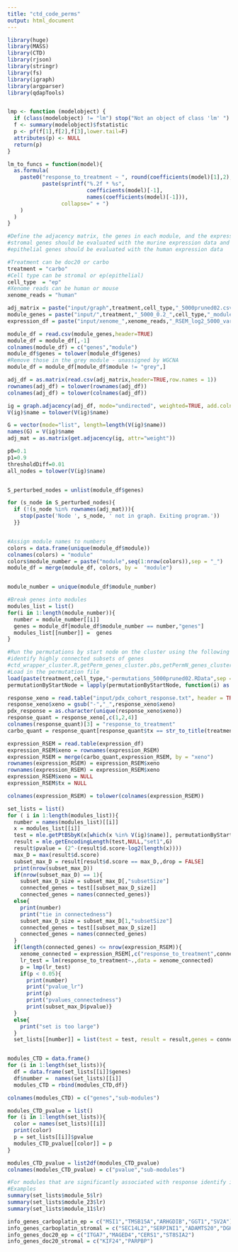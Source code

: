 ```yaml
---
title: "ctd_code_perms"
output: html_document
---
```


```r
library(huge)
library(MASS)
library(CTD)
library(rjson)
library(stringr)
library(fs)
library(igraph)
library(argparser)
library(qdapTools)


lmp <- function (modelobject) {
  if (class(modelobject) != "lm") stop("Not an object of class 'lm' ")
  f <- summary(modelobject)$fstatistic
  p <- pf(f[1],f[2],f[3],lower.tail=F)
  attributes(p) <- NULL
  return(p)
}

lm_to_funcs = function(model){
  as.formula(
    paste0("response_to_treatment ~ ", round(coefficients(model)[1],2), " + ", 
           paste(sprintf("%.2f * %s", 
                         coefficients(model)[-1],  
                         names(coefficients(model)[-1])), 
                 collapse=" + ")
    )
  )
}
```

```r
#Define the adjacency matrix, the genes in each module, and the expression data
#stromal genes should be evaluated with the murine expression data and 
#epithelial genes should be evaluated with the human expression data

#Treatment can be doc20 or carbo
treatment = "carbo"
#Cell type can be stromal or ep(epithelial)
cell_type  = "ep"
#Xenome reads can be human or mouse 
xenome_reads = "human"

adj_matrix = paste("input/graph",treatment,cell_type,"_5000pruned02.csv", sep = "")
module_genes = paste("input/",treatment,"_5000_0.2_",cell_type,"_modules.csv", sep = "")
expression_df = paste("input/xenome_",xenome_reads,"_RSEM_log2_5000_var.txt",sep = "")

```

```r
module_df = read.csv(module_genes,header=TRUE)
module_df = module_df[,-1]
colnames(module_df) = c("genes","module")
module_df$genes = tolower(module_df$genes)
#Remove those in the grey module - unassigned by WGCNA 
module_df = module_df[module_df$module != "grey",]

adj_df = as.matrix(read.csv(adj_matrix,header=TRUE,row.names = 1))
rownames(adj_df) = tolower(rownames(adj_df))
colnames(adj_df) = tolower(colnames(adj_df))

ig = graph.adjacency(adj_df, mode="undirected", weighted=TRUE, add.colnames="name")
V(ig)$name = tolower(V(ig)$name)

G = vector(mode="list", length=length(V(ig)$name))
names(G) = V(ig)$name
adj_mat = as.matrix(get.adjacency(ig, attr="weight"))

p0=0.1
p1=0.9
thresholdDiff=0.01
all_nodes = tolower(V(ig)$name)


S_perturbed_nodes = unlist(module_df$genes)

for (s_node in S_perturbed_nodes){
  if (!(s_node %in% rownames(adj_mat))){
    stop(paste('Node ', s_node, ' not in graph. Exiting program.'))
  }}


#Assign module names to numbers 
colors = data.frame(unique(module_df$module))
colnames(colors) = "module"
colors$module_number = paste("module",seq(1:nrow(colors)),sep = "_")
module_df = merge(module_df, colors, by =  "module")


module_number = unique(module_df$module_number)

#Break genes into modules
modules_list = list()
for(i in 1:length(module_number)){
  number = module_number[[i]]
  genes = module_df[module_df$module_number == number,"genes"]
  modules_list[[number]] =  genes 
}
```

```r
#Run the permutations by start node on the cluster using the following scripts to 
#identify highly connected subsets of genes
#ctd_wrapper_cluster.R,getPerm_genes_cluster.pbs,getPermN_genes_cluster.R
#Load in the permutation file 
load(paste(treatment,cell_type,"-permutations_5000pruned02.RData",sep = ""))
permutationByStartNode = lapply(permutationByStartNode, function(i) as.character(sapply(i, tolower)))
```

```r
response_xeno = read.table("input/pdx_cohort_response.txt", header = TRUE)
response_xeno$xeno = gsub("-","_",response_xeno$xeno)
pdx_response = as.character(unique(response_xeno$xeno))
response_quant = response_xeno[,c(1,2,4)]
colnames(response_quant)[3] = "response_to_treatment"
carbo_quant = response_quant[response_quant$tx == str_to_title(treatment),]

expression_RSEM = read.table(expression_df)
expression_RSEM$xeno = rownames(expression_RSEM)
expression_RSEM = merge(carbo_quant,expression_RSEM, by = "xeno")
rownames(expression_RSEM) = expression_RSEM$xeno
rownames(expression_RSEM) = expression_RSEM$xeno
expression_RSEM$xeno = NULL
expression_RSEM$tx = NULL

colnames(expression_RSEM) = tolower(colnames(expression_RSEM))

set_lists = list()
for ( i in 1:length(modules_list)){
  number = names(modules_list)[[i]]
  x = modules_list[[i]]
  test = mle.getPtBSbyK(x[which(x %in% V(ig)$name)], permutationByStartNode,num.misses = NULL)
  result = mle.getEncodingLength(test,NULL,"set1",G)
  result$pvalue = (2^-(result$d.score-log2(length(x))))
  max_D = max(result$d.score)
  subset_max_D = result[result$d.score == max_D,,drop = FALSE]
  print(nrow(subset_max_D))
  if(nrow(subset_max_D) == 1){
    subset_max_D_size = subset_max_D[,"subsetSize"]
    connected_genes = test[[subset_max_D_size]]
    connected_genes = names(connected_genes)}
  else{
    print(number)
    print("tie in connectedness")
    subset_max_D_size = subset_max_D[1,"subsetSize"]
    connected_genes = test[[subset_max_D_size]]
    connected_genes = names(connected_genes)
  }
  if(length(connected_genes) <= nrow(expression_RSEM)){
    xenome_connected = expression_RSEM[,c("response_to_treatment",connected_genes)]
    lr_test = lm(response_to_treatment~.,data = xenome_connected)
    p = lmp(lr_test)
    if(p < 0.05){
      print(number)
      print("pvalue_lr")
      print(p)
      print("pvalues_connectedness")
      print(subset_max_D$pvalue)}
  }
  else{
    print("set is too large")
  }
  set_lists[[number]] = list(test = test, result = result,genes = connected_genes, lr = lr_test,pvalue = p,all_genes_in_module = x)}


modules_CTD = data.frame()
for (i in 1:length(set_lists)){
  df = data.frame(set_lists[[i]]$genes)
  df$number =  names(set_lists)[[i]]
  modules_CTD = rbind(modules_CTD,df)}

colnames(modules_CTD) = c("genes","sub-modules")

modules_CTD_pvalue = list()
for (i in 1:length(set_lists)){
  color = names(set_lists)[[i]]
  print(color)
  p = set_lists[[i]]$pvalue
  modules_CTD_pvalue[[color]] = p
}

modules_CTD_pvalue = list2df(modules_CTD_pvalue)
colnames(modules_CTD_pvalue) = c("pvalue","sub-modules")

#For modules that are significantly associated with response identify informative genes 
#Examples
summary(set_lists$module_5$lr)
summary(set_lists$module_23$lr)
summary(set_lists$module_11$lr)

info_genes_carboplatin_ep = c("MSI1","TMSB15A","ARHGDIB","GGT1","SV2A")
info_genes_carboplatin_stromal = c("SEC14L2","SERPINI1","ADAMTS20","DGKQ")
info_genes_doc20_ep = c("ITGA7","MAGED4","CERS1","ST8SIA2")
info_genes_doc20_stromal = c("KIF24","PARPBP")
```


